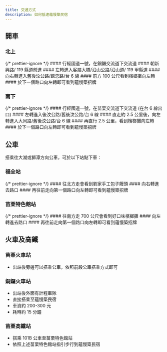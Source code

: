 ```yaml
---
title: 交通方式
description: 如何抵達蘊慢築民宿
---
```


## 開車

### 北上

{/* prettier-ignore */}
<Steps>
  <Step>
    #### 行經國道一號，在銅鑼交流道下交流道
  </Step>
  <Step>
    #### 朝新興路/ 119 縣道前進
  </Step>
  <Step>
    #### 左轉進入客屬大橋/沿山公路/沿山道/ 119 甲縣道
  </Step>
  <Step>
    #### 向右轉進入舊後汶公路/館忠路/台 6 線
  </Step>
  <Step>
    #### 前方 100 公尺看到檳榔攤向左轉
  </Step>
  <Step>
    #### 於下一個路口向左轉即可看到蘊慢築招牌
  </Step>
</Steps>

### 南下

{/* prettier-ignore */}
<Steps>
  <Step>
    #### 行經國道一號，在苗栗交流道下交流道 (在台 6 線出口)
  </Step>
  <Step>
    #### 左轉進入後汶公路/舊後汶公路/台 6 線
  </Step>
  <Step>
    #### 直走約 2.5 公里後，向左轉進入大同路/舊後汶公路/台 6 線
  </Step>
  <Step>
    #### 再直行 2.5 公里，看到檳榔攤向左轉
  </Step>
  <Step>
    #### 於下一個路口向左轉即可看到蘊慢築招牌
  </Step>
</Steps>

## 公車

搭乘往大湖或獅潭方向公車，可於以下站點下車：

### 福全站

{/* prettier-ignore */}
<Steps>
  <Step>
    #### 往北方走會看到劉家手工包子饅頭
  </Step>
  <Step>
    #### 向右轉進去路口
  </Step>
  <Step>
    #### 再往前走向第一個路口向左轉即可看到蘊慢築招牌
  </Step>
</Steps>

### 苗栗特色館站

{/* prettier-ignore */}
<Steps>
  <Step>
    #### 往南方走 700 公尺會看到好口味檳榔攤
  </Step>
  <Step>
    #### 向左轉進去路口
  </Step>
  <Step>
    #### 再往前走向第一個路口向左轉即可看到蘊慢築招牌
  </Step>
</Steps>

## 火車及高鐵

### 苗栗火車站

- 出站後旁邊可以搭乘公車，依照前段公車搭乘方式即可

### 銅鑼火車站

- 出站後外面有計程車隊
- 直接搭乘至蘊慢築民宿
- 車資約 200-300 元
- 耗時約 15 分鐘

### 苗栗高鐵站

- 搭乘 101B 公車至苗栗特色館站
- 依照上述苗栗特色館站指引步行到蘊慢築民宿
